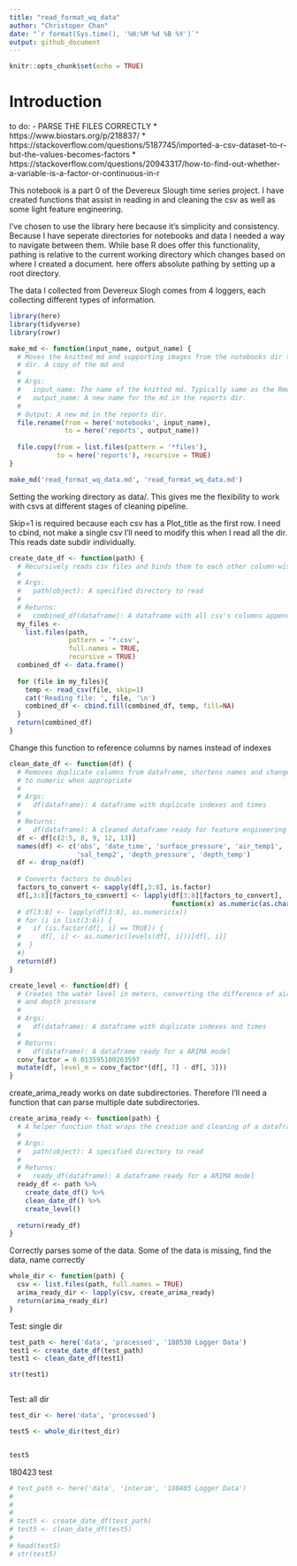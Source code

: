 ```yaml
---
title: "read_format_wq_data"
author: "Christoper Chan"
date: "`r format(Sys.time(), '%H:%M %d %B %Y')`"
output: github_document
---
```


```r
knitr::opts_chunk$set(echo = TRUE)
```

# Introduction


to do:
- PARSE THE FILES CORRECTLY
  * https://www.biostars.org/p/218837/
  * https://stackoverflow.com/questions/5187745/imported-a-csv-dataset-to-r-but-the-values-becomes-factors
  * https://stackoverflow.com/questions/20943317/how-to-find-out-whether-a-variable-is-a-factor-or-continuous-in-r
 

This notebook is a part 0 of the Devereux Slough time series project. I have 
created functions that assist in reading in and cleaning the csv as well as some 
light feature engineering.

I've chosen to use the library here because it's simplicity and consistency.
Because I have seperate directories for notebooks and data I needed a way to 
navigate between them. While base R does offer this functionality, pathing is 
relative to the current working directory which changes based on where I created
a document. here offers absolute pathing by setting up a root directory.

The data I collected from Devereux Slogh comes from 4 loggers, each collecting
different types of information. 

```r
library(here)
library(tidyverse)
library(rowr)
```

```r
make_md <- function(input_name, output_name) {
  # Moves the knitted md and supporting images from the notebooks dir to reports
  # dir. A copy of the md and 
  # 
  # Args:
  #   input_name: The name of the knitted md. Typically same as the Rmd title.
  #   output_name: A new name for the md in the reports dir.
  #
  # Output: A new md in the reports dir. 
  file.rename(from = here('notebooks', input_name), 
              to = here('reports', output_name))
  
  file.copy(from = list.files(pattern = '*files'), 
            to = here('reports'), recursive = TRUE)
}

make_md('read_format_wq_data.md', 'read_format_wq_data.md')
```

Setting the working directory as data/. This gives me the flexibility to work 
with csvs at different stages of cleaning pipeline.

Skip=1 is required because each csv has a Plot_title as the first row. I need to
cbind, not make a single csv
I'll need to modify this when I read all the dir. This reads date subdir 
individually.
```r
create_date_df <- function(path) {
  # Recursively reads csv files and binds them to each other column-wise
  #
  # Args:
  #   path(object): A specified directory to read
  #
  # Returns:
  #   combined_df(dataframe): A dataframe with all csv's columns appended
  my_files <- 
    list.files(path,
               pattern = '*.csv',
               full.names = TRUE,
               recursive = TRUE) 
  combined_df <- data.frame()
  
  for (file in my_files){
    temp <- read_csv(file, skip=1)
    cat('Reading file: ', file, '\n')
    combined_df <- cbind.fill(combined_df, temp, fill=NA)
  }
  return(combined_df)
}
```

Change this function to reference columns by names instead of indexes
```r
clean_date_df <- function(df) {
  # Removes duplicate columns from dataframe, shortens names and changes factors 
  # to numeric when appropriate
  #
  # Args:
  #   df(dataframe): A dataframe with duplicate indexes and times
  #
  # Returns:
  #   df(dataframe): A cleaned dataframe ready for feature engineering
  df <- df[c(2:5, 8, 9, 12, 13)]
  names(df) <- c('obs', 'date_time', 'surface_pressure', 'air_temp1', 'salinity', 
                 'sal_temp2', 'depth_pressure', 'depth_temp')
  df <- drop_na(df)
  
  # Converts factors to doubles
  factors_to_convert <- sapply(df[,3:8], is.factor)
  df[,3:8][factors_to_convert] <- lapply(df[3:8][factors_to_convert], 
                                         function(x) as.numeric(as.character(x)))
  # df[3:8] <- lapply(df[3:8], as.numeric(x))
  # for (i in list(3:8)) {
  #   if (is.factor(df[, i] == TRUE)) {
  #     df[, i] <- as.numeric(levels(df[, i]))[df[, i]]
  #  }
  #}
  return(df)
}
```

```r
create_level <- function(df) {
  # Creates the water level in meters, converting the difference of air pressure
  # and depth pressure
  #
  # Args:
  #   df(dataframe): A dataframe with duplicate indexes and times
  #
  # Returns:
  #   df(dataframe): A dataframe ready for a ARIMA model
  conv_factor = 0.013595100263597
  mutate(df, level_m = conv_factor*(df[, 7] - df[, 3]))
}
```

create_arima_ready works on date subdirectories. Therefore I'll need a function 
that can parse multiple date subdirectories.
```r
create_arima_ready <- function(path) {
  # A helper function that wraps the creation and cleaning of a dataframe
  #
  # Args:
  #   path(object): A specified directory to read
  #
  # Returns:
  #   ready_df(dataframe): A dataframe ready for a ARIMA model
  ready_df <- path %>%
    create_date_df() %>%
    clean_date_df() %>%
    create_level()
  
  return(ready_df)
}
```

Correctly parses some of the data. Some of the data is missing, find the data, 
name correctly
```r
whole_dir <- function(path) {
  csv <- list.files(path, full.names = TRUE)
  arima_ready_dir <- lapply(csv, create_arima_ready)
  return(arima_ready_dir)
}
```

Test: single dir
```r
test_path <- here('data', 'processed', '180530 Logger Data')
test1 <- create_date_df(test_path)
test1 <- clean_date_df(test1)

str(test1)
```

```r

```

Test: all dir
```r
test_dir <- here('data', 'processed')

test5 <- whole_dir(test_dir)


test5
```

180423 test
```r
# test_path <- here('data', 'interim', '180405 Logger Data')
# 
# 
# 
# test5 <- create_date_df(test_path)
# test5 <- clean_date_df(test5)
# 
# head(test5)
# str(test5)
```
